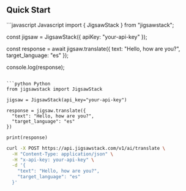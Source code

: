 ## Quick Start

<RequestExample>
```javascript Javascript
import { JigsawStack } from "jigsawstack";

const jigsaw = JigsawStack({ apiKey: "your-api-key" });

const response = await jigsaw.translate({
  text: "Hello, how are you?",
  target_language: "es"
});

console.log(response);
```

```python Python
from jigsawstack import JigsawStack

jigsaw = JigsawStack(api_key="your-api-key")

response = jigsaw.translate({
  "text": "Hello, how are you?",
  "target_language": "es"
})

print(response)
```

```bash cURL
curl -X POST https://api.jigsawstack.com/v1/ai/translate \
  -H "Content-Type: application/json" \
  -H "x-api-key: your-api-key" \
  -d '{
    "text": "Hello, how are you?",
    "target_language": "es"
  }'
```
</RequestExample> 